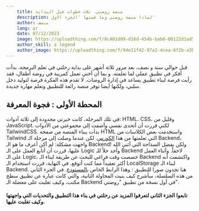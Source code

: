 ```yaml
---
    title: منصة روضتي، ثلاث خطوات قبل البداية
    description: لماذا منصة روضتي وما قصتها 'الجزء الاول'
    author: منصف
    lang: ar
    date: 07/12/2023
    image: https://uploadthing.com/f/8c401d99-d16d-454b-bab6-00122d1ad579-ir728p.png
    author_skill: a legend
    author_image: https://uploadthing.com/f/94e11f42-97a2-4cea-8f2b-a3b9f131a51a-1bnhpd.png
---
```


قبل حوالي سنة و نصف، بعد مرور ثلاثة أشهر على بداية رحلتي في تعلم البرمجة، بدأت أفكر في تطبيق عملي لما تعلمته. و بما أن أختي تعمل كمربية في روضة أطفال، فقد رأيت فرصة لبناء تطبيق يساعد في إدارة الروضات. لا تقدم هذه الفكرة فرصة لتوليد دخل سلبي، ولكنها أيضا توفر منصة رائعة للتطبيق وتعلم مهارة جديدة.

## المحطة الأولى : فجوة المعرفة

في تلك المرحلة، كانت خبرتي محدودة إلى ثلاثة أدوات: HTML، CSS، وقليل من JavaScript. لكني قررت أن أتحدى نفسي وأضفت إلى مجموعتي من الأدوات TailwindCSS. بدأت ببناء المنصة من صفحة HTML واستخدمت بعض الكلاسات من Tailwind التي تعلمتها من هذا [الكورس](https://www.youtube.com/watch?v=pfaSUYaSgRo&t).
لكن عندما وصلت إلى مرحلة الـ Backend، واجهت مشكلة: لم أكن أعرف ما هو الـ Backend! ولكن بفضل السذاجة التي أثني الله عليها، قررت أن أتابع العمل على الـ Logic وأجد حلاً للـ Backend لاحقاً. وأثناء العمل على الـ Logic، خصصت وقت فراغي للبحث عن طريقة لبناء الـ Backend واكتشفت أنه أكثر تعقيداً مما كنت أتوقع. في النهاية، قررت استخدام الـ LocalStorage لبناء الـ Backend.
هنا تجدون صورا للتطبيق :
<BlogImage src="https://uploadthing.com/f/6401c2fa-8f0b-44d1-946c-e712f8d1944f-p1s54r.png" alt="صورة لتطبيق روضتي نسخة -3 :/" />
<BlogImage src="https://uploadthing.com/f/20941d74-5e11-47db-9a98-49d610bd8245-p1s5rx.png" alt="صورة لتطبيق روضتي نسخة -3 :/" />
<BlogImage src="https://uploadthing.com/f/d0140628-0a8d-4e56-8dce-384abda64151-p1s51e.png" alt="صورة لتطبيق روضتي نسخة -3 :/" />
وهذا الرابط الخاص ب[المستودع](https://github.com/modecode22/single-page-app-in-html-js-tailwindcss). في الجزء الثاني من هذه السلسلة، سأشرح كيف بنيت المحاولة الثانية، والتي كانت عبارة عن تطبيق سطح مكتب، وكيف تغلبت على معضلة الـ Backend في أول نسخة من تطبيق "روضتي".
#### تابعوا الجزء الثاني لتعرفوا المزيد عن رحلتي في بناء هذا التطبيق والتحديات التي واجهتها وكيف تغلبت عليها.


